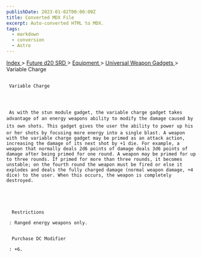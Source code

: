 ```yaml
---
publishDate: 2023-01-02T00:00:00Z
title: Converted MDX File
excerpt: Auto-converted HTML to MDX.
tags:
  - markdown
  - conversion
  - Astro
---
```







[
      Index
     ](-index)
     >
     [
      Future d20 SRD
     ](future-d20-srd-index)
     >
     [
      Equipment
     ](future-d20-srd-equipment-index)
     >
     [
      Universal Weapon Gadgets
     ](future-d20-srd-equipment-gadgets-universal-weapons-index)
     > Variable Charge
    





## 
     Variable Charge
    



     As with the stun module gadget, the variable charge gadget takes advantage of an energy weapons ability to modify the damage caused by its own shots. This gadget gives the user the ability to power up his or her shots by focusing more energy into a single blast. A weapon with the variable charge gadget may be primed as an attack action, increasing the damage of its next shot by +1 die. For example, a weapon that normally deals 2d6 points of damage deals 3d6 points of damage after being primed for one round. A weapon may be primed for up to three rounds. If primed for more than three rounds, it becomes unstable; on the fourth round the weapon must be fired or else it explodes and deals the fully charged damage (normal weapon damage, +4 dice) to the user. When this occurs, the weapon is completely destroyed.
    




      Restrictions
     
     : Ranged energy weapons only.
     

      Purchase DC Modifier
     
     : +6.
    




